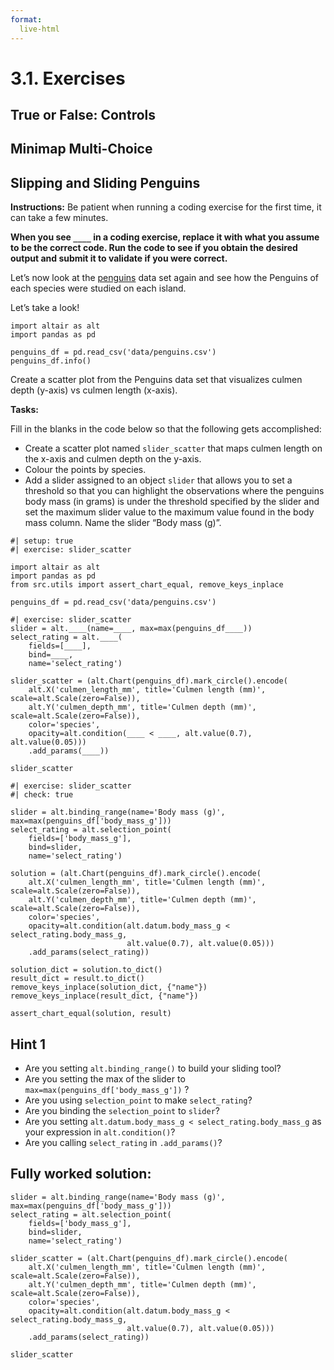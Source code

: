 ```yaml
---
format:
  live-html
---
```


<script src='../../src/quiz.js'></script>  <!-- Only needed once per page -->

# 3.1. Exercises

## True or False: Controls

<div id='mcq1'></div>
<script>
    generateQuiz(
        'mcq1',
        'True or False',
        'If we create a scatter plot of two quantitative variables, but also have 10, or more, categories that we would like to visualize this for, facetting or using interactive selections can make such charts more effective compared to colouring the points by category?',
        {
        'True': 'Great work! Indeed 10, or more, categories are far too many for us to effectively use colour along to differentiate points on a scatter plot. Instead interactivity or faceting are great ways to improve the effectiveness of such a visualization!',
        'False': 'Try again! In the previous slides we discuss this!'
        },
        'True',
    );
</script>

<div id='mcq2'></div>
<script>
    generateQuiz(
        'mcq2',
        'True or False',
        'In Altair, sliders can be used to concurrently set an upper and lower threshold to select a range of observations to highlight.',
        {
        'True': 'Not quite! Sadly this is not yet possible in Altair.',
        'False': 'Great work! This is not yet possible in Altair. However, instead of using a slider to do this, we can instead use a selection interval from another chart to do this.'
        },
        'False',
    );
</script>

## Minimap Multi-Choice

<div id='mcq3'></div>
<script>
    generateQuiz(
        'mcq3',
        'Question',
        'Creating a “minimap” for interval selection and chart navigation (i.e., using one chart to drive zooming in another chart, where the charts are identical) can be effective when:',
        {
        'Visualizing a chlorepleth map with many small geographical regions': 'You are close! This is one scenario where this can be effective, but there is one more!',
        'Visualizing count data in a simple bar chart': 'Try again! You don’t really need complex interaction here to effectively visualize count data in a simple bar chart.',
        'Visualizing lengthy time series': 'You are close! This is one scenario where this can be effective, but there is one more!',
        'A & C': 'Nice work! “minimaps” are effective for interval selections with both lengthy time series and chlorepleth map with many small geographical regions.'
        },
        'A & C',
    );
</script>

## Slipping and Sliding Penguins

**Instructions:**
Be patient when running a coding exercise for the first time, it can take a few minutes.

**When you see `____` in a coding exercise, replace it with what you assume to be the correct code. Run the code to see if you obtain the desired output and submit it to validate if you were correct.**

Let’s now look at the [penguins](https://www.kaggle.com/parulpandey/palmer-archipelago-antarctica-penguin-data) data set again and see how the Penguins of each species were studied on each island.

Let’s take a look!

```pyodide
import altair as alt
import pandas as pd

penguins_df = pd.read_csv('data/penguins.csv')
penguins_df.info()
```

Create a scatter plot from the Penguins data set that visualizes culmen depth (y-axis) vs culmen length (x-axis).

**Tasks:**

Fill in the blanks in the code below so that the following gets accomplished:

- Create a scatter plot named `slider_scatter` that maps culmen length on the x-axis and culmen depth on the y-axis.
- Colour the points by species. 
- Add a slider assigned to an object `slider` that allows you to set a threshold so that you can highlight the observations where the penguins body mass (in grams) is under the threshold specified by the slider and set the maximum slider value to the maximum value found in the body mass column. Name the slider "Body mass (g)".

```pyodide
#| setup: true
#| exercise: slider_scatter

import altair as alt
import pandas as pd
from src.utils import assert_chart_equal, remove_keys_inplace

penguins_df = pd.read_csv('data/penguins.csv')
```

```pyodide
#| exercise: slider_scatter
slider = alt.____(name=____, max=max(penguins_df____))
select_rating = alt.____(
    fields=[____],
    bind=____,
    name='select_rating')

slider_scatter = (alt.Chart(penguins_df).mark_circle().encode(
    alt.X('culmen_length_mm', title='Culmen length (mm)', scale=alt.Scale(zero=False)),
    alt.Y('culmen_depth_mm', title='Culmen depth (mm)', scale=alt.Scale(zero=False)),
    color='species',
    opacity=alt.condition(____ < ____, alt.value(0.7), alt.value(0.05)))
    .add_params(____))

slider_scatter
```

```pyodide
#| exercise: slider_scatter
#| check: true

slider = alt.binding_range(name='Body mass (g)', max=max(penguins_df['body_mass_g']))
select_rating = alt.selection_point(
    fields=['body_mass_g'],
    bind=slider,
    name='select_rating')

solution = (alt.Chart(penguins_df).mark_circle().encode(
    alt.X('culmen_length_mm', title='Culmen length (mm)', scale=alt.Scale(zero=False)),
    alt.Y('culmen_depth_mm', title='Culmen depth (mm)', scale=alt.Scale(zero=False)),
    color='species',
    opacity=alt.condition(alt.datum.body_mass_g < select_rating.body_mass_g,
                          alt.value(0.7), alt.value(0.05)))
    .add_params(select_rating))

solution_dict = solution.to_dict()
result_dict = result.to_dict()
remove_keys_inplace(solution_dict, {"name"})
remove_keys_inplace(result_dict, {"name"})

assert_chart_equal(solution, result)
```

:::: { .hint exercise="slider_scatter"}
::: { .callout-note collapse="false"}

## Hint 1

- Are you setting `alt.binding_range()` to build your sliding tool?
- Are you setting the max of the slider to `max=max(penguins_df['body_mass_g'])` ? 
- Are you using `selection_point` to make `select_rating`?
- Are you binding the `selection_point` to `slider`? 
- Are you setting `alt.datum.body_mass_g < select_rating.body_mass_g` as your expression in `alt.condition()`?
- Are you calling `select_rating` in `.add_params()`?

:::
::::

:::: { .solution exercise="slider_scatter" }
::: { .callout-tip collapse="false"}

## Fully worked solution:

```pyodide
slider = alt.binding_range(name='Body mass (g)', max=max(penguins_df['body_mass_g']))
select_rating = alt.selection_point(
    fields=['body_mass_g'],
    bind=slider,
    name='select_rating')

slider_scatter = (alt.Chart(penguins_df).mark_circle().encode(
    alt.X('culmen_length_mm', title='Culmen length (mm)', scale=alt.Scale(zero=False)),
    alt.Y('culmen_depth_mm', title='Culmen depth (mm)', scale=alt.Scale(zero=False)),
    color='species',
    opacity=alt.condition(alt.datum.body_mass_g < select_rating.body_mass_g,
                          alt.value(0.7), alt.value(0.05)))
    .add_params(select_rating))

slider_scatter
```

:::
::::

<div id='mcq4'></div>
<script>
    generateQuiz(
        'mcq4',
        'Question',
        'How many Gentoo penguins have a body mass of 3000 grams or less?',
        {
        '0': 'Nice work! That would be a lot harder to answer without the nifty slider, eh?',
        '3': 'Try again! Make sure you set the slider at 3000.',
        '5': 'Try again! Make sure you set the slider at 3000.',
        '9': 'Try again! Make sure you set the slider at 3000.'
        },
        '0',
    );
</script>

